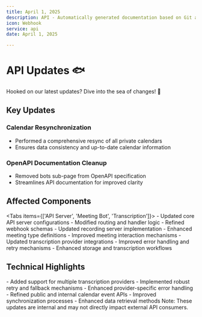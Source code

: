 ```yaml
---
title: April 1, 2025
description: API - Automatically generated documentation based on Git activity.
icon: Webhook
service: api
date: April 1, 2025

---
```


# API Updates 🐟

<Callout type="info">
  Hooked on our latest updates? Dive into the sea of changes! 🎣
</Callout>

## Key Updates

### Calendar Resynchronization
- Performed a comprehensive resync of all private calendars
- Ensures data consistency and up-to-date calendar information

### OpenAPI Documentation Cleanup
- Removed bots sub-page from OpenAPI specification
- Streamlines API documentation for improved clarity

## Affected Components

<Tabs items={['API Server', 'Meeting Bot', 'Transcription']}>
  <Tab value="API Server">
    - Updated core API server configurations
    - Modified routing and handler logic
    - Refined webhook schemas
  </Tab>
  <Tab value="Meeting Bot">
    - Updated recording server implementation
    - Enhanced meeting type definitions
    - Improved meeting interaction mechanisms
  </Tab>
  <Tab value="Transcription">
    - Updated transcription provider integrations
    - Improved error handling and retry mechanisms
    - Enhanced storage and transcription workflows
  </Tab>
</Tabs>

## Technical Highlights

<Accordions>
  <Accordion title="Transcription Providers" value="transcription">
    - Added support for multiple transcription providers
    - Implemented robust retry and fallback mechanisms
    - Enhanced provider-specific error handling
  </Accordion>
  <Accordion title="Calendar API Improvements" value="calendar">
    - Refined public and internal calendar event APIs
    - Improved synchronization processes
    - Enhanced data retrieval methods
  </Accordion>
</Accordions>

<Callout type="warn">
  Note: These updates are internal and may not directly impact external API consumers.
</Callout>